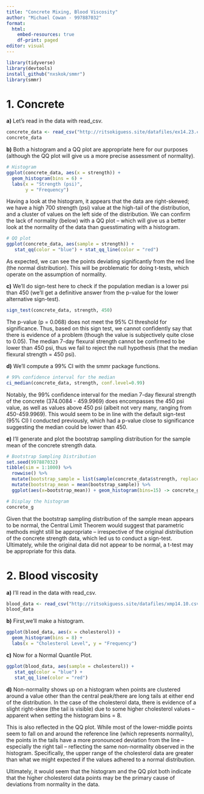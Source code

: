 ---
title: "Concrete Mixing, Blood Viscosity"
author: "Michael Cowan - 997887032"
format: 
  html:
    embed-resources: true
    df-print: paged
editor: visual
---

```{r}
library(tidyverse)
library(devtools)
install_github("nxskok/smmr")
library(smmr)
```

# **1. Concrete**

**a)** Let's read in the data with read_csv.

```{r}
concrete_data <- read_csv("http://ritsokiguess.site/datafiles/ex14.23.csv")
concrete_data
```

**b)** Both a histogram and a QQ plot are appropriate here for our purposes (although the QQ plot will give us a more precise assessment of normality).

```{r}
# Histogram
ggplot(concrete_data, aes(x = strength)) +
  geom_histogram(bins = 6) +
  labs(x = "Strength (psi)", 
       y = "Frequency")
```

Having a look at the histogram, it appears that the data are right-skewed; we have a high 700 strength (psi) value at the high-tail of the distribution, and a cluster of values on the left side of the distribution. We can confirm the lack of normality (below) with a QQ plot -- which will give us a better look at the normality of the data than guesstimating with a histogram.

```{r}
# QQ plot
ggplot(concrete_data, aes(sample = strength)) +
   stat_qq(color = "blue") + stat_qq_line(color = "red")
```

As expected, we can see the points deviating significantly from the red line (the normal distribution). This will be problematic for doing t-tests, which operate on the assumption of normality.

**c)** We'll do sign-test here to check if the population median is a lower psi than 450 (we'll get a definitive answer from the p-value for the lower alternative sign-test).

```{r}
sign_test(concrete_data, strength, 450)
```

The p-value (p = 0.068) does not meet the 95% CI threshold for significance. Thus, based on this sign test, we cannot confidently say that there is evidence of a problem (though the value is subjectively quite close to 0.05). The median 7-day flexural strength cannot be confirmed to be lower than 450 psi, thus we fail to reject the null hypothesis (that the median flexural strength = 450 psi).

**d)** We'll compute a 99% CI with the smmr package functions.

```{r}
# 99% confidence interval for the median
ci_median(concrete_data, strength, conf.level=0.99)
```

Notably, the 99% confidence interval for the median 7-day flexural strength of the concrete (374.0084 - 459.9969) does encompasses the 450 psi value, as well as values above 450 psi (albeit not very many, ranging from 450-459.9969). This would seem to be in line with the default sign-test (95% CI) I conducted previously, which had a p-value close to significance suggesting the median could be lower than 450.

**e)** I'll generate and plot the bootstrap sampling distribution for the sample mean of the concrete strength data.

```{r}
# Bootstrap Sampling Distribution
set.seed(997887032)
tibble(sim = 1:1000) %>% 
  rowwise() %>% 
  mutate(bootstrap_sample = list(sample(concrete_data$strength, replace = TRUE))) %>% 
  mutate(bootstrap_mean = mean(bootstrap_sample)) %>% 
  ggplot(aes(x=bootstrap_mean)) + geom_histogram(bins=15) -> concrete_g

# Display the histogram
concrete_g
```

Given that the bootstrap sampling distribution of the sample mean appears to be normal, the Central Limit Theorem would suggest that parametric methods might still be appropriate -- irrespective of the original distribution of the concrete strength data, which led us to conduct a sign-test. Ultimately, while the original data did not appear to be normal, a t-test may be appropriate for this data.

# **2. Blood viscosity**

**a)** I'll read in the data with read_csv.

```{r}
blood_data <- read_csv("http://ritsokiguess.site/datafiles/xmp14.10.csv")
blood_data
```

**b)** First,we'll make a histogram.

```{r}
ggplot(blood_data, aes(x = cholesterol)) + 
  geom_histogram(bins = 8) + 
  labs(x = "Cholesterol Level", y = "Frequency")
```

**c)** Now for a Normal Quantile Plot.

```{r}
ggplot(blood_data, aes(sample = cholesterol)) +
   stat_qq(color = "blue") +
   stat_qq_line(color = "red")

```

**d)** Non-normality shows up on a histogram when points are clustered around a value other than the central peak/there are long tails at either end of the distribution. In the case of the cholesterol data, there is evidence of a slight right-skew (the tail is visible) due to some higher cholesterol values -- apparent when setting the histogram bins = 8.

This is also reflected in the QQ plot. While most of the lower-middle points seem to fall on and around the reference line (which represents normality), the points in the tails have a more pronounced deviation from the line -- especially the right tail -- reflecting the same non-normality observed in the histogram. Specifically, the upper range of the cholesterol data are greater than what we might expected if the values adhered to a normal distribution.

Ultimately, it would seem that the histogram and the QQ plot both indicate that the higher cholesterol data points may be the primary cause of deviations from normality in the data.
